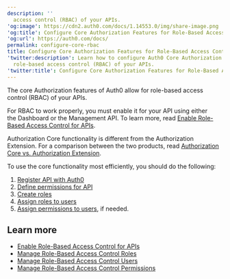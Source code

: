 ```yaml
---
description: ''
  access control (RBAC) of your APIs.
'og:image': https://cdn2.auth0.com/docs/1.14553.0/img/share-image.png
'og:title': Configure Core Authorization Features for Role-Based Access Control
'og:url': https://auth0.com/docs/
permalink: configure-core-rbac
title: Configure Core Authorization Features for Role-Based Access Control
'twitter:description': Learn how to configure Auth0 Core Authorization features for
  role-based access control (RBAC) of your APIs.
'twitter:title': Configure Core Authorization Features for Role-Based Access Control
---
```

The core Authorization features of Auth0 allow for role-based access control (RBAC) of your APIs.

For RBAC to work properly, you must enable it for your API using either the Dashboard or the <Tooltip tip="Management API: A product to allow customers to perform administrative tasks." cta="View Glossary" href="/docs/glossary?term=Management+API">Management API</Tooltip>. To learn more, read [Enable Role-Based Access Control for APIs](/docs/get-started/apis/enable-role-based-access-control-for-apis).

Authorization Core functionality is different from the Authorization Extension. For a comparison between the two products, read [Authorization Core vs. Authorization Extension](/docs/manage-users/access-control/authorization-core-vs-authorization-extension).

To use the core functionality most efficiently, you should do the following:

1. [Register API with Auth0](/docs/get-started/auth0-overview/set-up-apis)
2. [Define permissions for API](/docs/get-started/apis/add-api-permissions)
3. [Create roles](/docs/manage-users/access-control/configure-core-rbac/roles/create-roles)
4. [Assign roles to users](/docs/manage-users/access-control/configure-core-rbac/rbac-users/assign-roles-to-users)
5. [Assign permissions to users](/docs/manage-users/access-control/configure-core-rbac/rbac-users/assign-permissions-to-users), if needed.

## Learn more

* [Enable Role-Based Access Control for APIs](/docs/get-started/apis/enable-role-based-access-control-for-apis)
* [Manage Role-Based Access Control Roles](/docs/manage-users/access-control/configure-core-rbac/roles)
* [Manage Role-Based Access Control Users](/docs/manage-users/access-control/configure-core-rbac/rbac-users)
* [Manage Role-Based Access Control Permissions](/docs/manage-users/access-control/configure-core-rbac/manage-permissions)